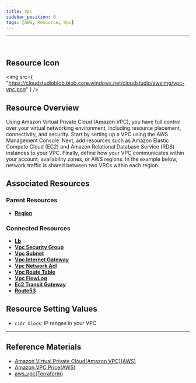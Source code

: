```yaml
---
title: Vpc
sidebar_position: 0
tags: [AWS, Resource, Vpc]
---
```


<hr />
<br />

## Resource Icon

<img
    src={
        "https://cloudstudioblob.blob.core.windows.net/cloudstudio/awsImg/vpc-vpc.png"
    }
/>

## Resource Overview

Using Amazon Virtual Private Cloud (Amazon VPC), you have full control over your virtual networking environment, including resource placement, connectivity, and security. 
Start by setting up a VPC using the AWS Management Console. Next, add resources such as Amazon Elastic Compute Cloud (EC2) and Amazon Relational Database Service (RDS) instances to your VPC. 
Finally, define how your VPC communicates within your account, availability zones, or AWS regions. In the example below, network traffic is shared between two VPCs within each region.

## Associated Resources

### Parent Resources

-   [**Region**](https://docs.cstudio.app/docs/resource/aws/Base/Region)

### Connected Resources

-   [**Lb**](https://docs.cstudio.app/docs/resource/aws/Lb/)
-   [**Vpc Security Group**](https://docs.cstudio.app/docs/resource/aws/Vpc/SecurityGroup)
-   [**Vpc Subnet**](https://docs.cstudio.app/docs/resource/aws/Vpc/Subnet)
-   [**Vpc Internet Gateway**](https://docs.cstudio.app/docs/resource/aws/Vpc/InternetGateway)
-   [**Vpc Network Acl**](https://docs.cstudio.app/docs/resource/aws/Vpc/NetworkAcl)
-   [**Vpc Route Table**](https://docs.cstudio.app/docs/resource/aws/Vpc/RouteTable)
-   [**Vpc FlowLog**](https://docs.cstudio.app/docs/resource/aws/Vpc/FlowLog)
-   [**Ec2 Transit Gateway**](https://docs.cstudio.app/docs/resource/aws/Ec2/TransitGateway)
-   [**Route53**](https://docs.cstudio.app/docs/resource/aws/Route53/)

## Resource Setting Values

-   `cidr_block`: IP ranges in your VPC

---

## Reference Materials

-   [Amazon Virtual Private Cloud(Amazon VPC)(AWS)](https://aws.amazon.com/ko/vpc/?nc2=type_a)
-   [Amazon VPC Price(AWS)](https://aws.amazon.com/ko/vpc/pricing/?refid=ap_card)
-   [aws_vpc(Terraform)](https://registry.terraform.io/providers/hashicorp/aws/latest/docs/resources/vpc)
